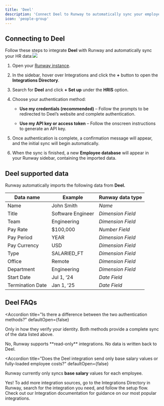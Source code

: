 ```yaml
---
title: 'Deel'
description: 'Connect Deel to Runway to automatically sync your employee data. Keep your workforce information up to date and easily incorporate headcount and salaries into your financial models.'
icon: 'people-group'
---
```


## Connecting to Deel

Follow these steps to integrate **Deel** with Runway and automatically sync your HR data:![](/images/deel.png)

1. Open your [Runway instance](https://app.runway.com/).

2. In the sidebar, hover over Integrations and click the **+** button to open the **Integrations Directory**.

3. Search for **Deel** and click **+ Set up** under the **HRIS** option.

4. Choose your authentication method:

   - **Use my credentials (recommended)** – Follow the prompts to be redirected to Deel’s website and complete authentication.

   - **Use my API key or access token** – Follow the onscreen instructions to generate an API key.

5. Once authentication is complete, a confirmation message will appear, and the initial sync will begin automatically.

6. When the sync is finished, a new **Employee database** will appear in your Runway sidebar, containing the imported data.

## Deel supported data

Runway automatically imports the following data from **Deel.**

| Data name        | Example           | Runway data type  |
| ---------------- | ----------------- | ----------------- |
| Name             | John Smith        | _Name_            |
| Title            | Software Engineer | _Dimension Field_ |
| Team             | Engineering       | _Dimension Field_ |
| Pay Rate         | $100,000          | _Number Field_    |
| Pay Period       | YEAR              | _Dimension Field_ |
| Pay Currency     | USD               | _Dimension Field_ |
| Type             | SALARIED_FT       | _Dimension Field_ |
| Office           | Remote            | _Dimension Field_ |
| Department       | Engineering       | _Dimension Field_ |
| Start Date       | Jul 1, ‘24        | _Date Field_      |
| Termination Date | Jan 1, ‘25        | _Date Field_      |

## Deel FAQs

<Accordion
  title="Is there a difference between the two authentication methods?"
  defaultOpen={false}
>
  Only in how they verify your identity. Both methods provide a complete sync of
  the data listed above.
</Accordion>

<Accordion title="Does the Runway write data back to Deel?" defaultOpen={false}>
  No, Runway supports **read-only** integrations. No data is written back to
  Deel.
</Accordion>

<Accordion
  title="Does the Deel integration send only base salary values or fully-loaded employee costs?"
  defaultOpen={false}
>
  Runway currently only syncs **base salary** values for each employee.
</Accordion>

<Accordion title="Can I connect additional HRIS sources?" defaultOpen={false}>
  Yes! To add more integration sources, go to the Integrations Directory in
  Runway, search for the integration you need, and follow the setup flow. Check
  out our Integration documentation for guidance on our most popular
  integrations.
</Accordion>
